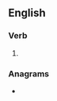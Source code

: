 ==English==

===Verb===
{{head|en|verb form}}

# {{en-past of|pirate}}

===Anagrams===
* {{anagrams|en|Perdita|partied|perdita}}